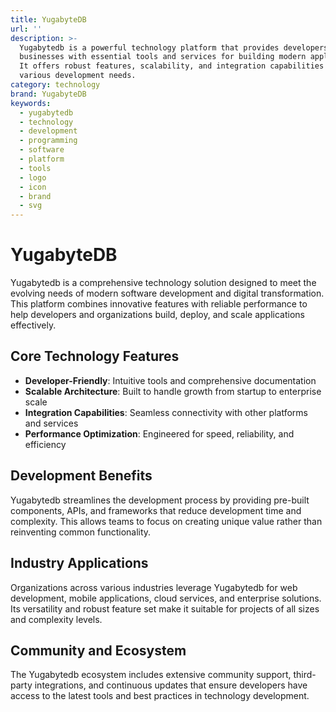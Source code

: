 ```yaml
---
title: YugabyteDB
url: ''
description: >-
  Yugabytedb is a powerful technology platform that provides developers and
  businesses with essential tools and services for building modern applications.
  It offers robust features, scalability, and integration capabilities for
  various development needs.
category: technology
brand: YugabyteDB
keywords:
  - yugabytedb
  - technology
  - development
  - programming
  - software
  - platform
  - tools
  - logo
  - icon
  - brand
  - svg
---
```


# YugabyteDB

Yugabytedb is a comprehensive technology solution designed to meet the evolving needs of modern software development and digital transformation. This platform combines innovative features with reliable performance to help developers and organizations build, deploy, and scale applications effectively.

## Core Technology Features

- **Developer-Friendly**: Intuitive tools and comprehensive documentation
- **Scalable Architecture**: Built to handle growth from startup to enterprise scale
- **Integration Capabilities**: Seamless connectivity with other platforms and services
- **Performance Optimization**: Engineered for speed, reliability, and efficiency

## Development Benefits

Yugabytedb streamlines the development process by providing pre-built components, APIs, and frameworks that reduce development time and complexity. This allows teams to focus on creating unique value rather than reinventing common functionality.

## Industry Applications

Organizations across various industries leverage Yugabytedb for web development, mobile applications, cloud services, and enterprise solutions. Its versatility and robust feature set make it suitable for projects of all sizes and complexity levels.

## Community and Ecosystem

The Yugabytedb ecosystem includes extensive community support, third-party integrations, and continuous updates that ensure developers have access to the latest tools and best practices in technology development.

